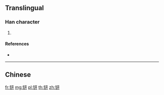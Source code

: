 {{character info/new}}
{{also|鈃|銒}}
==Translingual==

===Han character===
{{Han char|rn=167|rad=钅|as=04|sn=9|four=|canj=CMT,OPMT,XCMT|ids=⿰钅开}}

# {{defn|Han|sort=钅04}}

====References====
* {{Han ref|kx=1328.061|hdz=64174.030|uh=9498|ud=38040}}

----

==Chinese==
{{zh-see|鈃}}

[[fr:钘]]
[[mg:钘]]
[[pl:钘]]
[[th:钘]]
[[zh:钘]]